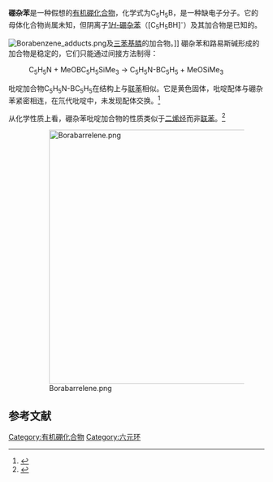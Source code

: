 {{Chembox
|NameEn= Borinine
| ImageFile=Borinine.png
| ImageSize=100px
|Section1={{Chembox Identifiers
| CASNo = 31029-61-5
| CASNo_Ref = {{cascite|correct|CAS}}
| ChemSpiderID = 9074474
| DTXSID = DTXSID50447608
| PubChem = 10899214
| StdInChI=1S/C5H5B/c1-2-4-6-5-3-1/h1-5H
| StdInChIKey = HXNZTJULPKRNPR-UHFFFAOYSA-N
| SMILES = B1=CC=CC=C1
 }}
|Section2={{Chembox Properties
| C=5|H=5|B=1
 }}
}}

'''硼杂苯'''是一种假想的[[有机硼化合物|有机硼化合物]]，化学式为C<sub>5</sub>H<sub>5</sub>B，是一种缺电子分子。它的母体化合物尚属未知，但阴离子[[1H-硼杂苯|1''H''-硼杂苯]]（[C<sub>5</sub>H<sub>5</sub>BH]<sup>-</sup>）及其加合物是已知的。

[[Image:Borabenzene_adducts.png|right]]及[[三苯基膦|三苯基膦]]的加合物。]]
硼杂苯和路易斯碱形成的加合物是稳定的，它们只能通过间接方法制得：
:C<sub>5</sub>H<sub>5</sub>N  +  MeOBC<sub>5</sub>H<sub>5</sub>SiMe<sub>3</sub>  →  C<sub>5</sub>H<sub>5</sub>N-BC<sub>5</sub>H<sub>5</sub>  +  MeOSiMe<sub>3</sub>
吡啶加合物C<sub>5</sub>H<sub>5</sub>N-BC<sub>5</sub>H<sub>5</sub>在结构上与[[联苯|联苯]]相似。它是黄色固体，吡啶配体与硼杂苯紧密相连，在氘代吡啶中，未发现配体交换。<ref>{{cite journal |doi=10.1002/cber.19851180431|title=Synthese und Strukturuntersuchung von Pyridin-Borabenzol und Pyridin-2-Boranaphthalin|year=1985|last1=Boese|first1=Roland|last2=Finke|first2=Norbert|last3=Henkelmann|first3=Jochem|last4=Maier|first4=Günther|last5=Paetzold|first5=Peter|last6=Reisenauer|first6=Hans Peter|last7=Schmid|first7=Günter|journal=Chemische Berichte|volume=118|issue=4|pages=1644–1654}}</ref>

从化学性质上看，硼杂苯吡啶加合物的性质类似于[[二烯烃|二烯烃]]而非[[联苯|联苯]]。<ref>{{cite journal|doi=10.1021/ol061201w|title=1-Borabarrelene Derivatives via Diels−Alder Additions to Borabenzenes|year=2006|last1=Wood|first1=Thomas K.|last2=Piers|first2=Warren E.|last3=Keay|first3=Brian A.|last4=Parvez|first4=Masood|journal=Organic Letters|volume=8|issue=13|pages=2875–2878|pmid=16774279}}</ref>
:[[Image:Borabarrelene.png|500px]]

== 参考文献 ==
<references/>

[[Category:有机硼化合物|Category:有机硼化合物]]
[[Category:六元环|Category:六元环]]
